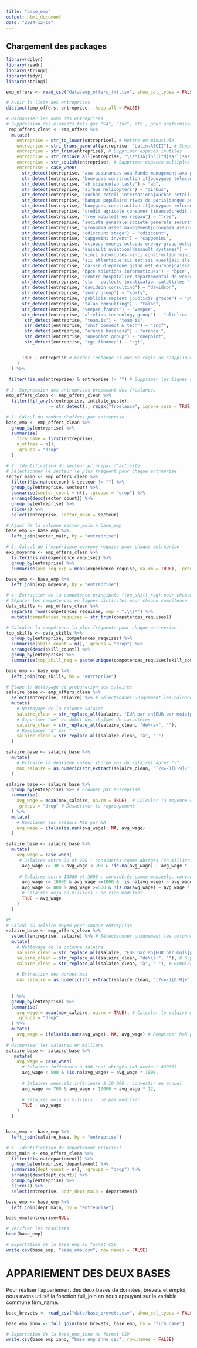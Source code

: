 ```yaml
---
title: "base_emp"
output: html_document
date: "2024-12-10"
---
```


## Chargement des packages

```r
library(dplyr)
library(readr)
library(stringr)
library(tidyr)
library(stringi)
```

```r
emp_offers <- read_csv("data/emp_offers_fmt.tsv", show_col_types = FALSE)
```

```r
# Avoir la liste des entreprises
distinct(emp_offers, entreprise, .keep_all = FALSE)
```

```r

# Harmoniser les noms des entreprises
# Suppression des éléments tels que "SA", "Inc", etc., pour uniformiser
 emp_offers_clean <- emp_offers %>%
  mutate(
    entreprise = str_to_lower(entreprise), # Mettre en minuscule
    entreprise = stri_trans_general(entreprise, "Latin-ASCII"), # Supprimer accents
    entreprise = str_trim(entreprise), # Supprimer espaces inutiles
    entreprise = str_replace_all(entreprise, "\\s*(sa|inc|ltd|sarl|sas|gmbh|plc|corp)\\s*$", ""), # Supprimer suffixes
    entreprise = str_squish(entreprise), # Supprimer espaces multiples
    entreprise = case_when(
      str_detect(entreprise, "axa assurances|axa funds management|axa partners|axa en france") ~ "axa",
      str_detect(entreprise, "bouygues construction it|bouygues telecom|bouygues travaux publics") ~ "bouygues",
      str_detect(entreprise, "ab science|ab tasty") ~ "ab",
      str_detect(entreprise, "airbus helicopters") ~ "airbus",
      str_detect(entreprise, "auchan retail internationa|auchan retail france") ~ "auchan",
      str_detect(entreprise, "banque populaire rives de paris|banque populaire mediteranee") ~ "banque populaire",
      str_detect(entreprise, "bouygues construction it|bouygues telecom|bouygues travaux publics") ~ "bouygues",
      str_detect(entreprise, "credit agricole consumer finance|credit agricole assurances|credit agricole centre loire|credit agricole cib|credit agricole des regions du centre|credit agricole du nord est|credit agricole s.a.|credit agricole champagne bourgogne|credit agricole group infrastructure plateform") ~ "credit agricole",
      str_detect(entreprise, "free mobile|free reseau") ~ "free",
      str_detect(entreprise, "societe generale|societe generale securities services") ~ "societe generale",
      str_detect(entreprise, "groupama asset management|groupama assurances mutuelles|groupama gan vie|groupama rhone alpes auvergne|groupama supports et services|groupama centre manche") ~ "groupama",
      str_detect(entreprise, "cdiscount stage") ~ "cdiscount",
      str_detect(entreprise, "capgemini invent") ~ "capgemini",
      str_detect(entreprise, "octopus energy|octopus energy group|octopus it") ~ "octopus",
      str_detect(entreprise, "dassault aviation|dassault systemes") ~ "dassault",
      str_detect(entreprise, "vinci autoroutes|vinci construction|vinci energies") ~ "vinci",
      str_detect(entreprise, "sii atlantique|sii est|sii ouest|sii ile de france|sii nord|sii ouest|sii technologies gmbh hr-service") ~ "sii",
      str_detect(entreprise, "caisse d'epargne grand est europe|caisse d'epargne rhone | caisse d'epargne aquitaine poitou charentes") ~ "caisse d'epargne",
      str_detect(entreprise, "bpce solutions informatiques") ~ "bpce",
      str_detect(entreprise, "centre hospitalier departemental de vendee|centre hospitalier departemental de vendee site de la roche sur yon") ~ "centre hospitalier departemental de vendee",
      str_detect(entreprise, "cls - collecte localisation satellites ") ~ "cls",
      str_detect(entreprise, "davidson consulting") ~ "davidson",
      str_detect(entreprise, "somfy group") ~ "somfy",
      str_detect(entreprise, "publicis sapient |publicis groupe") ~ "publicis",
      str_detect(entreprise, "talan consulting") ~ "talan",
      str_detect(entreprise, "veepee_france") ~ "veepee",
      str_detect(entreprise, "altelios technology group") ~ "altelios technology",
       str_detect(entreprise, "team.is") ~ "team is",
       str_detect(entreprise, "sncf connect & tech") ~ "sncf",
       str_detect(entreprise, "orange business") ~ "orange ",
       str_detect(entreprise, "onepoint group") ~ "onepoint",
       str_detect(entreprise, "cgi finance") ~ "cgi",


      TRUE ~ entreprise # Garder inchangé si aucune règle ne s'applique
    )
  ) %>%
  
 filter(!is.na(entreprise) & entreprise != "") # Supprimer les lignes vides ou NA
```

```r
# 3. Suppression des entreprises proposant des freelances
emp_offers_clean <- emp_offers_clean %>%
  filter(!if_any(c(entreprise, intitule_poste), 
                 ~ str_detect(., regex("freelance", ignore_case = TRUE))))  
```

```r
# 1. Calcul du nombre d'offres par entreprise
base_emp <- emp_offers_clean %>%
  group_by(entreprise) %>%
  summarise(
    firm_name = first(entreprise),
    n_offres = n(),
    .groups = "drop"
  )
```

```r
# 2. Identification du secteur principal d'activité
# Sélectionner le secteur le plus fréquent pour chaque entreprise
sector_main <- emp_offers_clean %>%
  filter(!is.na(secteur) & secteur != "") %>%
  group_by(entreprise, secteur) %>%
  summarise(sector_count = n(), .groups = "drop") %>%
  arrange(desc(sector_count)) %>%
  group_by(entreprise) %>%
  slice(1) %>%
  select(entreprise, sector_main = secteur)

# Ajout de la colonne sector_main à base_emp
base_emp <- base_emp %>%
  left_join(sector_main, by = "entreprise")
```

```r
# 3. Calcul de l'expérience moyenne requise pour chaque entreprise
exp_moyenne <- emp_offers_clean %>%
  filter(!is.na(experience_requise)) %>%
  group_by(entreprise) %>%
  summarise(avg_req_exp = mean(experience_requise, na.rm = TRUE), .groups = "drop")

base_emp <- base_emp %>%
  left_join(exp_moyenne, by = "entreprise")
```

```r
# 4. Extraction de la compétence principale (top_skill_req) pour chaque entreprise
# Séparer les compétences en lignes distinctes pour chaque compétence
data_skills <- emp_offers_clean %>%
  separate_rows(competences_requises, sep = ",\\s*") %>%
  mutate(competences_requises = str_trim(competences_requises))

# Calculer la compétence la plus fréquente pour chaque entreprise
top_skills <- data_skills %>%
  group_by(entreprise, competences_requises) %>%
  summarise(skill_count = n(), .groups = "drop") %>%
  arrange(desc(skill_count)) %>%
  group_by(entreprise) %>%
  summarise(top_skill_req = paste(unique(competences_requises[skill_count == max(skill_count)]), collapse = ", "), .groups = "drop")

base_emp <- base_emp %>%
  left_join(top_skills, by = "entreprise")
```

```r

# Étape 1: Nettoyage et préparation des salaires
salaire_base <- emp_offers_clean %>%
  select(entreprise, salaire) %>% # Sélectionner uniquement les colonnes nécessaires
  mutate(
    # Nettoyage de la colonne salaire
    salaire_clean = str_replace_all(salaire, "EUR par an|EUR par mois|par an|par mois|\\s", ""),
    # Supprimer "de" au début des chaînes de caractères
    salaire_clean = str_replace_all(salaire_clean, "de\\s+", ""),
    # Remplacer "à" par "-"
    salaire_clean = str_replace_all(salaire_clean, "à", "-")
  )

```

```r
salaire_base <- salaire_base %>%
  mutate(
    # Extraire la deuxième valeur (borne max du salaire) après "-"
    max_salaire = as.numeric(str_extract(salaire_clean, "(?<=-)[0-9]+"))
  )

```

```r
salaire_base <- salaire_base %>%
  group_by(entreprise) %>% # Grouper par entreprise
  summarise(
    avg_wage = mean(max_salaire, na.rm = TRUE), # Calculer la moyenne des salaires max
    .groups = "drop" # Désactiver le regroupement
  ) %>%
  mutate(
    # Remplacer les valeurs NaN par NA
    avg_wage = ifelse(is.nan(avg_wage), NA, avg_wage)
  )

```

```r
salaire_base <- salaire_base %>%
  mutate(
    avg_wage = case_when(
     # Salaires entre 30 et 200 : considérés comme abrégés (en milliers)
      avg_wage >= 30 & avg_wage < 200 & !is.na(avg_wage) ~ avg_wage * 1000,
      
     # Salaires entre 10000 et 3000 : considérés comme mensuels, conversion en annuel
      avg_wage <= 10000 & avg_wage >=1000 & !is.na(avg_wage) ~ avg_wage * 12,
      avg_wage <= 800 & avg_wage >=500 & !is.na(avg_wage) ~ avg_wage * 360,
      # Salaires déjà en milliers : ne rien modifier
      TRUE ~ avg_wage
    )
  )

```

```r
#5
# Calcul du salaire moyen pour chaque entreprise
salaire_base <- emp_offers_clean %>%
  select(entreprise, salaire) %>% # Sélectionner uniquement les colonnes nécessaires
  mutate(
    # Nettoyage de la colonne salaire
    salaire_clean = str_replace_all(salaire, "EUR par an|EUR par mois|par an|par mois|\\s", ""),
    salaire_clean = str_replace_all(salaire_clean, "de\\s+", ""), # Supprimer "de" au début
    salaire_clean = str_replace_all(salaire_clean, "à", "-"), # Remplacer "à" par "-"
    
    # Extraction des bornes max
    max_salaire = as.numeric(str_extract(salaire_clean, "(?<=-)[0-9]+")), # Deuxième valeur
    
   
  ) %>%
  group_by(entreprise) %>%
  summarise(
    avg_wage = mean(max_salaire, na.rm = TRUE), # Calculer le salaire moyen par entreprise
    .groups = "drop"
  ) %>%
  mutate(
    avg_wage = ifelse(is.nan(avg_wage), NA, avg_wage) # Remplacer NaN par NA
  )
# Harmoniser les salaires en milliers 
salaire_base <- salaire_base %>%
   mutate(
    avg_wage = case_when(
      # Salaires inférieurs à 500 sont abrégés (46 devient 46000)
      avg_wage < 500 & !is.na(avg_wage) ~ avg_wage * 1000,
      
      # Salaires mensuels inférieurs à 10 000 : convertir en annuel
      avg_wage >= 700 & avg_wage < 10000 ~ avg_wage * 12,
      
      # Salaires déjà en milliers : ne pas modifier
      TRUE ~ avg_wage
    )
  )


base_emp <- base_emp %>%
  left_join(salaire_base, by = "entreprise")
```

```r
# 6. Identification du département principal
dept_main <- emp_offers_clean %>%
  filter(!is.na(departement)) %>%
  group_by(entreprise, departement) %>%
  summarise(dept_count = n(), .groups = "drop") %>%
  arrange(desc(dept_count)) %>%
  group_by(entreprise) %>%
  slice(1) %>%
  select(entreprise, addr_dept_main = departement)

base_emp <- base_emp %>%
  left_join(dept_main, by = "entreprise")
```

```r
base_emp$entreprise=NULL
```

```r
# Vérifier les résultats
head(base_emp)

```

```r
# Exportation de la base_emp au format CSV
write.csv(base_emp, "base_emp.csv", row.names = FALSE)

```

# APPARIEMENT DES DEUX BASES

Pour réaliser l'appariement des deux bases de données, brevets et emploi, nous avons utilisé la fonction full_join en nous appuyant sur la variable commune firm_name.

```r
base_brevets <- read_csv("data/base_brevets.csv", show_col_types = FALSE)

```

```r
base_emp_inno <- full_join(base_brevets, base_emp, by = "firm_name")

```

```r
# Exportation de la base_emp_inno au format CSV
write.csv(base_emp_inno, "base_emp_inno.csv", row.names = FALSE)
```
